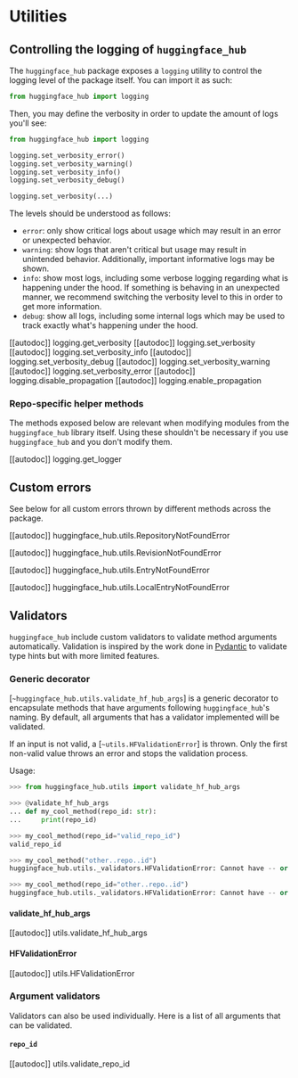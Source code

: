 # Utilities

## Controlling the logging of `huggingface_hub`

The `huggingface_hub` package exposes a `logging` utility to control the logging level of the package itself.
You can import it as such:

```py
from huggingface_hub import logging
```

Then, you may define the verbosity in order to update the amount of logs you'll see:

```python
from huggingface_hub import logging

logging.set_verbosity_error()
logging.set_verbosity_warning()
logging.set_verbosity_info()
logging.set_verbosity_debug()

logging.set_verbosity(...)
```

The levels should be understood as follows:

- `error`: only show critical logs about usage which may result in an error or unexpected behavior.
- `warning`: show logs that aren't critical but usage may result in unintended behavior.
  Additionally, important informative logs may be shown.
- `info`: show most logs, including some verbose logging regarding what is happening under the hood.
  If something is behaving in an unexpected manner, we recommend switching the verbosity level to this in order
  to get more information.
- `debug`: show all logs, including some internal logs which may be used to track exactly what's happening
  under the hood.

[[autodoc]] logging.get_verbosity
[[autodoc]] logging.set_verbosity
[[autodoc]] logging.set_verbosity_info
[[autodoc]] logging.set_verbosity_debug
[[autodoc]] logging.set_verbosity_warning
[[autodoc]] logging.set_verbosity_error
[[autodoc]] logging.disable_propagation
[[autodoc]] logging.enable_propagation

### Repo-specific helper methods

The methods exposed below are relevant when modifying modules from the `huggingface_hub` library itself.
Using these shouldn't be necessary if you use `huggingface_hub` and you don't modify them.

[[autodoc]] logging.get_logger

## Custom errors

See below for all custom errors thrown by different methods across the package.

[[autodoc]] huggingface_hub.utils.RepositoryNotFoundError

[[autodoc]] huggingface_hub.utils.RevisionNotFoundError

[[autodoc]] huggingface_hub.utils.EntryNotFoundError

[[autodoc]] huggingface_hub.utils.LocalEntryNotFoundError

## Validators

`huggingface_hub` include custom validators to validate method arguments automatically.
Validation is inspired by the work done in [Pydantic](https://pydantic-docs.helpmanual.io/)
to validate type hints but with more limited features.

### Generic decorator

[`~huggingface_hub.utils.validate_hf_hub_args`] is a generic decorator to encapsulate
methods that have arguments following `huggingface_hub`'s naming. By default, all
arguments that has a validator implemented will be validated.

If an input is not valid, a [`~utils.HFValidationError`] is thrown. Only
the first non-valid value throws an error and stops the validation process.

Usage:

```py
>>> from huggingface_hub.utils import validate_hf_hub_args

>>> @validate_hf_hub_args
... def my_cool_method(repo_id: str):
...     print(repo_id)

>>> my_cool_method(repo_id="valid_repo_id")
valid_repo_id

>>> my_cool_method("other..repo..id")
huggingface_hub.utils._validators.HFValidationError: Cannot have -- or .. in repo_id: 'other..repo..id'.

>>> my_cool_method(repo_id="other..repo..id")
huggingface_hub.utils._validators.HFValidationError: Cannot have -- or .. in repo_id: 'other..repo..id'.
```

#### validate_hf_hub_args

[[autodoc]] utils.validate_hf_hub_args

#### HFValidationError

[[autodoc]] utils.HFValidationError

### Argument validators

Validators can also be used individually. Here is a list of all arguments that can be
validated.

#### `repo_id`

[[autodoc]] utils.validate_repo_id
